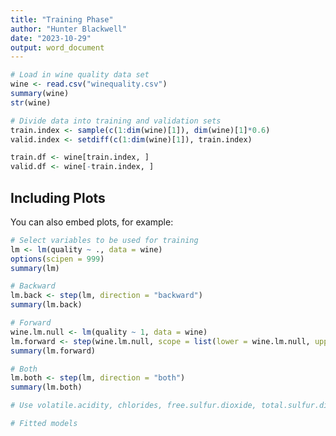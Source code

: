 ---
title: "Training Phase"
author: "Hunter Blackwell"
date: "2023-10-29"
output: word_document
---
```{r setup, include=FALSE}
# Load in wine quality data set
wine <- read.csv("winequality.csv")
summary(wine)
str(wine)
```


```{r cars}
# Divide data into training and validation sets
train.index <- sample(c(1:dim(wine)[1]), dim(wine)[1]*0.6)
valid.index <- setdiff(c(1:dim(wine)[1]), train.index)

train.df <- wine[train.index, ]
valid.df <- wine[-train.index, ]
```

## Including Plots

You can also embed plots, for example:

```{r}
# Select variables to be used for training
lm <- lm(quality ~ ., data = wine)
options(scipen = 999)
summary(lm)

# Backward
lm.back <- step(lm, direction = "backward")
summary(lm.back)

# Forward
wine.lm.null <- lm(quality ~ 1, data = wine)
lm.forward <- step(wine.lm.null, scope = list(lower = wine.lm.null, upper = lm), direction = "forward")
summary(lm.forward)

# Both
lm.both <- step(lm, direction = "both")
summary(lm.both)

# Use volatile.acidity, chlorides, free.sulfur.dioxide, total.sulfur.dioxide, pH, sulphates, and alcohol.
```

```{r}
# Fitted models

```

